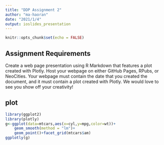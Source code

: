 ```yaml
---
title: "DDP Assignment 2"
author: "ma-haoran"
date: "2021/1/4"
output: ioslides_presentation
---
```


```r
knitr::opts_chunk$set(echo = FALSE)
```

## Assignment Requirements
Create a web page presentation using R Markdown that features a plot created with Plotly. Host your webpage on either GitHub Pages, RPubs, or NeoCities. Your webpage must contain the date that you created the document, and it must contain a plot created with Plotly. We would love to see you show off your creativity! 

## plot
```r
library(ggplot2)
library(plotly)
g<-ggplot(data=mtcars,aes(x=cyl,y=mpg,color=wt))+
    geom_smooth(method = "lm")+
    geom_point()+facet_grid(mtcars$am)
ggplotly(g)
```